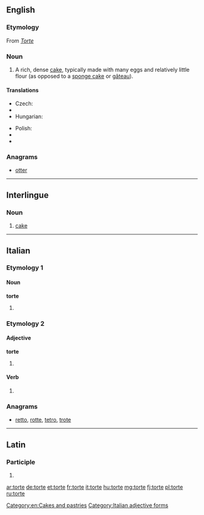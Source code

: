 {{also|Torte}}
==English==

===Etymology===
From {{etyl|de}} ''[[Torte]]''

===Noun===
{{en-noun}}

# A rich, dense [[cake]], typically made with many eggs and relatively little flour (as opposed to a [[sponge cake]] or [[gâteau]]).

====Translations====
{{trans-top|a rich, dense cake}}
* Czech: {{t+|cs|dort|m}}
* {{trreq|de}}
* Hungarian: {{t+|hu|torta}}
{{trans-mid}}
* Polish: {{t+|pl|tort|m}}
* {{trreq|pt}}
* {{trreq|sk}}
{{trans-bottom}}

===Anagrams===
* [[otter#English|otter]]

[[Category:en:Cakes and pastries]]

----

==Interlingue==

===Noun===
{{head|ie|noun}}

# [[cake]]

----

==Italian==

===Etymology 1===

====Noun====
'''torte''' {{f|p}}

# {{plural of|torta|lang=it}}

===Etymology 2===

====Adjective====
'''torte''' {{f|p}}

# {{feminine plural of|torto|lang=it}}

====Verb====
{{head|it|past participle form}}

# {{feminine plural past participle of|torcere|lang=it}}

===Anagrams===
* [[retto#Italian|retto]], [[rotte#Italian|rotte]], [[tetro#Italian|tetro]], [[trote#Italian|trote]]

[[Category:Italian adjective forms]]

----

==Latin==

===Participle===
{{la-part-form|torte}}

# {{inflection of|tortus|tortus|voc|m|s|lang=la}}

[[ar:torte]]
[[de:torte]]
[[et:torte]]
[[fr:torte]]
[[it:torte]]
[[hu:torte]]
[[mg:torte]]
[[fj:torte]]
[[pl:torte]]
[[ru:torte]]